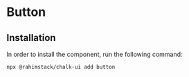 
<Meta of={Stories} name="README"/>

# Button

## Installation

In order to install the component, run the following command:

```shell
npx @rahimstack/chalk-ui add button
```

